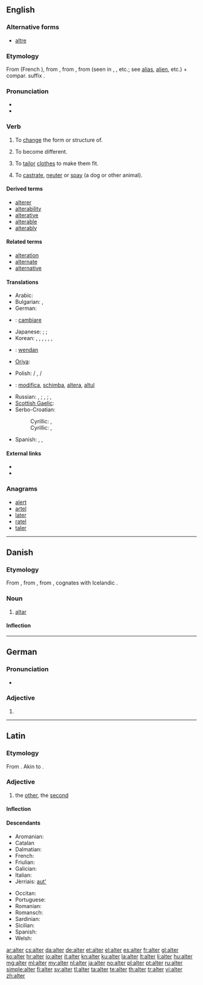 {{also|Alter|älter}}
==English==

===Alternative forms===
* [[altre]] {{qualifier|obsolete}}

===Etymology===
From {{etyl|fro}} {{term|alterer|lang=fro}} (French {{term|altérer|lang=fr}}), from {{etyl|ML.}} {{term|alterare||to make other}}, from {{etyl|la}} {{term|alter||the other|lang=la}}, from {{term|al-}} (seen in {{term|alius||other}}, {{term|alienus||of another}}, etc.; see [[alias]], [[alien]], etc.) + compar. suffix {{term|-ter}}.

===Pronunciation===
* {{rhymes|ɔːltə(ɹ)}}
* {{homophones|altar}}

===Verb===
{{en-verb}}

# {{transitive}} To [[change]] the form or structure of.
# {{intransitive}} To become different.
# {{transitive}} To [[tailor]] [[clothes]] to make them fit.
# {{transitive}} To [[castrate]], [[neuter]] or [[spay]] (a dog or other animal).

====Derived terms====
* [[alterer]]
* [[alterability]]
* [[alterative]]
* [[alterable]]
* [[alterably]]

====Related terms====
* [[alteration]]
* [[alternate]]
* [[alternative]]

====Translations====
{{trans-top|to change the form or structure of}}
* Arabic: {{t-|ar|غير|tr=ġayyara}}
* Bulgarian: {{t+|bg|променям|tr=proménjam|sc=Cyrl}}, {{t+|bg|изменям|tr=izménjam|sc=Cyrl}}
* German: {{t+|de|abändern}}
* {{ttbc|it}}: [[cambiare]]
* Japanese: {{t-|ja|変える|tr=[[かえる]], kaeru|sc=Jpan}}; {{t+|ja|変更|tr=へんこうする, henkō suru|alt=変更する|sc=Jpan}}; {{t+|ja|直す|tr=[[なおす]], naosu|sc=Jpan}}
* Korean: {{t+|ko|변경하다|tr=byeongyeonghada|sc=Kore}}, {{t+|ko|바꾸다|tr=bakkuda|sc=Kore}}, {{t-|ko|개조하다|tr=gaejohada|sc=Kore}}, {{t+|ko|달라지다|tr=dallajida|sc=Kore}}, {{t+|ko|변경되다|tr=byeongyeongdoeda|sc=Kore}}, {{t+|ko|고치다|tr=gochida|sc=Kore}}, {{t-|ko|거세하다|tr=geosehada|sc=Kore}}
* {{ttbc|ang}}: [[wendan]]
* [[Oriya]]: {{t-|or|ବଦଳାଇବା|sc=Orya}}
{{trans-mid}}
* Polish: {{t+|pl|zmieniać}} / {{t+|pl|zmienić}}, {{t-|pl|przerabiać}} / {{t+|pl|przerobić}}
* {{ttbc|ro}}: [[modifica]], [[schimba]], [[altera]], [[altul]]
* Russian: {{t+|ru|изменять|tr=izmenjátʹ}} {{impf}}, {{t+|ru|изменить|tr=izmenítʹ}} {{pf.}}; {{t+|ru|менять|tr=menjátʹ}} {{impf}}, {{t-|ru|поменять|tr=pomenjátʹ}} {{pf.}}; {{t+|ru|переделывать|tr=peredélyvatʹ|sc=Cyrl}} {{impf}}, {{t+|ru|переделать|tr=peredélatʹ|sc=Cyrl}} {{pf.}}
* [[Scottish Gaelic]]: {{t-|gd|mùth}}
* Serbo-Croatian:
*: Cyrillic: {{t-|sh|изменити|sc=Cyrl}}, {{t-|sh|променити|sc=Cyrl}}
*: Cyrillic: {{t-|sh|izmeniti}}, {{t-|sh|promeniti}}
* Spanish: {{t+|es|alterar}}, {{t+|es|cambiar}}, {{t+|es|modificar}}
{{trans-bottom}}

====External links====
* {{R:Webster 1913}}
* {{R:Century 1911}}

===Anagrams===
* [[alert#English|alert]]
* [[artel#English|artel]]
* [[later#English|later]]
* [[ratel#English|ratel]]
* [[taler#English|taler]]

----

==Danish==
{{wikipedia|lang=da}}

===Etymology===

From {{etyl|non|da}} {{term|altari|lang=non}}, from {{etyl|osx|da}} {{term|altari|laang=osx}}, from {{etyl|la|da}} {{term|altare||altar|lang=la}}, cognates with Icelandic {{term|altari|lang=is}}.

===Noun===
{{da-noun|stem=altr|et|e|sg-def-2=alteret}}

# [[altar]]

====Inflection====
{{da-noun-infl|stem=altr|et|e|sg-def-2=alteret|gen-sg-def-2=alterets}}

----

==German==

===Pronunciation===
* {{IPA|/ˈʔaltɐ/|lang=de}}

===Adjective===
{{head|de|adjective form}}

# {{inflected form of|alt|lang=de}}

----

==Latin==
{{attention|la|Are there standard tables which can handle this?}}

===Etymology===
From {{etyl|ine-pro|la}} {{recons|h₂élteros||the other of two|lang=ine-pro}}. Akin to {{term|alius|lang=la}}.

===Adjective===
{{la-adj-1&2|alter|altera|altera|alterum|alterum}}

# the [[other]], the [[second]]

====Inflection====
{{la-decl-mixed-ius|alter|alter|alter}}

====Descendants====
{{top2}}
* Aromanian: {{l|rup|altu}}
* Catalan {{l|ca|altre}}
* Dalmatian: {{l|dlm|jultro}}
* French: {{l|fr|autre}}
* Friulian: {{l|fur|altri}}
* Galician: {{l|gl|outro}}
* Italian: {{l|it|altro}}
* Jèrriais: [[aut']]
{{mid2}}
* Occitan: {{l|oc|autre}}
* Portuguese: {{l|pt|outro}}
* Romanian: {{l|ro|alt}}
* Romansch: {{l|rm|auter}}
* Sardinian: {{l|sc|àteru}}
* Sicilian: {{l|scn|àutru}}
* Spanish: {{l|es|otro}}
* Welsh: {{l|cy|ail}}
{{bottom}}

[[ar:alter]]
[[cs:alter]]
[[da:alter]]
[[de:alter]]
[[et:alter]]
[[el:alter]]
[[es:alter]]
[[fr:alter]]
[[gl:alter]]
[[ko:alter]]
[[hr:alter]]
[[io:alter]]
[[it:alter]]
[[kn:alter]]
[[ku:alter]]
[[la:alter]]
[[lt:alter]]
[[li:alter]]
[[hu:alter]]
[[mg:alter]]
[[ml:alter]]
[[my:alter]]
[[nl:alter]]
[[ja:alter]]
[[no:alter]]
[[pl:alter]]
[[pt:alter]]
[[ru:alter]]
[[simple:alter]]
[[fi:alter]]
[[sv:alter]]
[[tl:alter]]
[[ta:alter]]
[[te:alter]]
[[th:alter]]
[[tr:alter]]
[[vi:alter]]
[[zh:alter]]